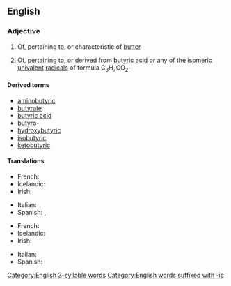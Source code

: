 ==English==

===Adjective===
{{en-adj}}

# {{lb|en|rare}} Of, pertaining to, or characteristic of [[butter]]
# {{lb|en|organic chemistry}} Of, pertaining to, or derived from [[butyric acid]] or any of the [[isomeric]] [[univalent]] [[radical]]s of formula C<sub>3</sub>H<sub>7</sub>CO<sub>2</sub>-

====Derived terms====
{{der-top}}
* [[aminobutyric]]
* [[butyrate]]
* [[butyric acid]]
* [[butyro-]]
* [[hydroxybutyric]]
* [[isobutyric]]
* [[ketobutyric]]
{{der-bottom}}

====Translations====
{{trans-top|of or pertaining to butter}}
* French: {{t+|fr|butyreux}}
* Icelandic: {{t|is|smjör-}}
* Irish: {{t|ga|butrach}}
{{trans-mid}}
* Italian: {{t+|it|butirrico|m}}
* Spanish: {{t+|es|mantecoso|m}}, {{t|es|butiroso|m}} {{qualifier|rare}}
{{trans-bottom}}

{{trans-top|of or derived from butyric acid}}
* French: {{t+|fr|butyreux}}
* Icelandic: {{t|is|smjör-}}
* Irish: {{t|ga|bútarach}}
{{trans-mid}}
* Italian: {{t+|it|butirrico|m}}
* Spanish: {{t|es|butírico|m}} {{qualifier|chemistry, rare}}
{{trans-bottom}}

[[Category:English 3-syllable words]]
[[Category:English words suffixed with -ic]]